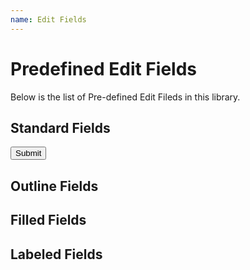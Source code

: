 ```yaml
---
name: Edit Fields
---
```



# Predefined Edit Fields

Below is the list of Pre-defined Edit Fileds in this library.

<Props of={EditField} />

## Standard Fields

<Playground>
  <form>
    <div style={{ margin: 10 }}>
      <EditField value="Basic Edit Field" />
    </div>
    <div style={{ margin: 10 }}>
      <EditField placeholder="Edit Field with Placeholder" />
    </div>
    <div style={{ margin: 10 }}>
      <EditField
        label="Name"
        placeholder="Edit Field with Placeholder and Label"
      />
    </div>
    <div style={{ margin: 10 }}>
      <EditField label="Multi-line field" multiline rows={3} rowsMax={10} />
    </div>
    <div style={{ margin: 10 }}>
      <EditField label="Password" type="password" />
    </div>
    <div style={{ margin: 10 }}>
      <EditField label="Required Filed" required />
    </div>
    <div style={{ margin: 10 }}>
      <EditField label="Email" type="email" />
    </div>
    <div style={{ margin: 10 }}>
      <Button color="primary" variant="contained" type="submit">
        Submit
      </Button>
    </div>
  </form>
</Playground>

## Outline Fields

<Playground>
  <div style={{ margin: 10 }}>
    <EditField variant="outlined" value="Basic Edit Field" />
  </div>
  <div style={{ margin: 10 }}>
    <EditField variant="outlined" placeholder="Edit Field with Placeholder" />
  </div>
  <div style={{ margin: 10 }}>
    <EditField
      label="Name"
      variant="outlined"
      placeholder="Edit Field with Placeholder and Label"
    />
  </div>
  <div style={{ margin: 10 }}>
    <EditField
      label="Multi-line field"
      variant="outlined"
      multiline
      rows={3}
      rowsMax={10}
    />
  </div>
  <div style={{ margin: 10 }}>
    <EditField label="Password" variant="outlined" type="password" />
  </div>
  <div style={{ margin: 10 }}>
    <EditField label="Required Filed" variant="outlined" required />
  </div>
</Playground>

## Filled Fields

<Playground>
  <div style={{ margin: 10 }}>
    <EditField variant="filled" value="Basic Edit Field" />
  </div>
  <div style={{ margin: 10 }}>
    <EditField variant="filled" placeholder="Edit Field with Placeholder" />
  </div>
  <div style={{ margin: 10 }}>
    <EditField
      label="Name"
      variant="filled"
      placeholder="Edit Field with Placeholder and Label"
    />
  </div>
  <div style={{ margin: 10 }}>
    <EditField
      label="Multi-line field"
      variant="filled"
      multiline
      rows={3}
      rowsMax={10}
    />
  </div>
  <div style={{ margin: 10 }}>
    <EditField label="Password" variant="filled" type="password" />
  </div>
  <div style={{ margin: 10 }}>
    <EditField label="Required Filed" variant="filled" required />
  </div>
</Playground>

## Labeled Fields

<Playground>
  <div style={{ margin: 10 }}>
    <EditField variant="labeled" value="Basic Edit Field" />
  </div>
  <div style={{ margin: 10 }}>
    <EditField variant="labeled" placeholder="Edit Field with Placeholder" />
  </div>
  <div style={{ margin: 10 }}>
    <EditField
      label="Name"
      variant="labeled"
      placeholder="Edit Field with Placeholder and Label"
    />
  </div>
  <div style={{ margin: 10 }}>
    <EditField
      label="Multi-line field"
      variant="labeled"
      multiline
      rows={3}
      rowsMax={10}
    />
  </div>
  <div style={{ margin: 10 }}>
    <EditField label="Password" variant="labeled" type="password" />
  </div>
  <div style={{ margin: 10 }}>
    <EditField label="Required Filed" variant="labeled" required />
  </div>
</Playground>

